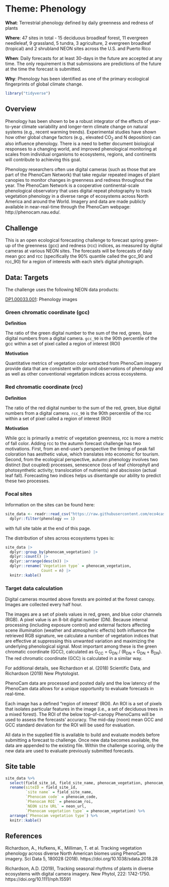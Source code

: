 # Theme: Phenology

**What**: Terrestrial phenology defined by daily greenness and redness of plants

**Where**: 47 sites in total - 15 deciduous broadleaf forest, 11 evergreen needleleaf, 9 grassland, 5 tundra, 3 agriculture, 2 evergreen broadleaf (tropical) and 2 shrubland NEON sites across the U.S. and Puerto Rico

**When**: Daily forecasts for at least 30-days in the future are accepted at any time. The only requirement is that submissions are predictions of the future at the time the forecast is submitted.

**Why**: Phenology has been identified as one of the primary ecological fingerprints of global climate change.

```r
library("tidyverse")
```

## Overview

Phenology has been shown to be a robust integrator of the effects of year-to-year climate variability and longer-term climate change on natural systems (e.g., recent warming trends). Experimental studies have shown how other global change factors (e.g., elevated CO<sub>2</sub> and N deposition) can also influence phenology. There is a need to better document biological responses to a changing world, and improved phenological monitoring at scales from individual organisms to ecosystems, regions, and continents will contribute to achieving this goal.

Phenology researchers often use digital cameras (such as those that are part of the PhenoCam Network) that take regular repeated images of plant canopies to monitor changes in greenness and redness throughout the year. The PhenoCam Network is a cooperative continental-scale phenological observatory that uses digital repeat photography to track vegetation phenology in a diverse range of ecosystems across North America and around the World. Imagery and data are made publicly available in near-real-time through the PhenoCam webpage: http://phenocam.nau.edu/.

## Challenge

This is an open ecological forecasting challenge to forecast spring green-up of the greenness (gcc) and redness (rcc) indices, as measured by digital cameras at various NEON sites. The forecasts will be forecasts of daily mean gcc and rcc (specifically the 90% quantile called the gcc_90 and rcc_90) for a region of interests with each site's digital photograph.

## Data: Targets

The challenge uses the following NEON data products:

[DP1.00033.001](https://data.neonscience.org/data-products/DP1.00033.001){target="_blank"}: Phenology images

### Green chromatic coordinate (gcc)

**Definition**

The ratio of the green digital number to the sum of the red, green, blue digital numbers from a digital camera. `gcc_90` is the 90th percentile of the gcc within a set of pixel called a region of interest (ROI)

**Motivation**

Quantitative metrics of vegetation color extracted from PhenoCam imagery provide data that are consistent with ground observations of phenology and as well as other conventional vegetation indices across ecosystems.

### Red chromatic coordinate (rcc)

**Definition**

The ratio of the red digital number to the sum of the red, green, blue digital numbers from a digital camera. `rcc_90` is the 90th percentile of the rcc within a set of pixel called a region of interest (ROI)

**Motivation**

While gcc is primarily a metric of vegetation greenness, rcc is more a metric of fall color. Adding rcc to the autumn forecast challenge has two motivations. First, from an end-user's perspective the timing of peak fall coloration has aesthetic value, which translates into economic for tourism. Second, from the ecological perspective, autumn phenology involves two distinct (but coupled) processes, senescence (loss of leaf chlorophyll and photosynthetic activity; translocation of nutrients) and abscission (actual leaf fall). Forecasting two indices helps us disentangle our ability to predict these two processes.

### Focal sites

Information on the sites can be found here:

```r
site_data <- readr::read_csv("https://raw.githubusercontent.com/eco4cast/neon4cast-targets/main/NEON_Field_Site_Metadata_20220412.csv") |> 
  dplyr::filter(phenology == 1)
```

with full site table at the end of this page.

The distribution of sites across ecosystems types is:

```r
site_data |> 
  dplyr::group_by(phenocam_vegetation) |> 
  dplyr::count() |> 
  dplyr::arrange(desc(n)) |> 
  dplyr::rename(`Vegetation type` = phenocam_vegetation,
                Count = n) |> 
  knitr::kable()
```

### Target data calculation

Digital cameras mounted above forests are pointed at the forest canopy. Images are collected every half hour.

The images are a set of pixels values in red, green, and blue color channels (RGB). A pixel value is an 8-bit digital number (DN). Because internal processing (including exposure control) and external factors affecting scene illumination (weather and atmospheric effects) both influence the retrieved RGB signature, we calculate a number of vegetation indices that are effective at suppressing this unwanted variation and maximizing the underlying phenological signal. Most important among these is the green chromatic coordinate (GCC), calculated as G<sub>CC</sub> = G<sub>DN</sub> / (R<sub>DN</sub> + G<sub>DN</sub> + B<sub>DN</sub>). The red chromatic coordinate (GCC) is calculated in a similar way.

For additional details, see Richardson et al. (2018) Scientific Data, and Richardson (2019) New Phytologist.

PhenoCam data are processed and posted daily and the low latency of the PhenoCam data allows for a unique opportunity to evaluate forecasts in real-time.

Each image has a defined "region of interest' (ROI). An ROI is a set of pixels that isolates particular features in the image (i.e., a set of deciduous trees in a mixed forest). The ROI of the below top-of-canopy PhenoCams will be used to assess the forecasts' accuracy. The mid-day (noon) mean GCC and GCC standard deviation for the ROI will be used for evaluation.

All data in the supplied file is available to build and evaluate models before submitting a forecast to challenge. Once new data becomes available, the data are appended to the existing file. Within the challenge scoring, only the new data are used to evaluate previously submitted forecasts.

## Site table

```r
site_data %>% 
  select(field_site_id, field_site_name, phenocam_vegetation, phenocam_code, phenocam_roi, neon_url) %>% 
  rename(siteID = field_site_id,
         `site name` = field_site_name,
         `Phenocam code` = phenocam_code,
         `Phenocam ROI` = phenocam_roi,
         `NEON site URL` = neon_url,
         `Phenocam vegetation type` = phenocam_vegetation) %>% 
  arrange(`Phenocam vegetation type`) %>% 
  knitr::kable()
```

## References

Richardson, A., Hufkens, K., Milliman, T. et al. Tracking vegetation phenology across diverse North American biomes using PhenoCam imagery. Sci Data 5, 180028 (2018). https://doi.org/10.1038/sdata.2018.28

Richardson, A.D. (2019), Tracking seasonal rhythms of plants in diverse ecosystems with digital camera imagery. New Phytol, 222: 1742-1750. https://doi.org/10.1111/nph.15591

